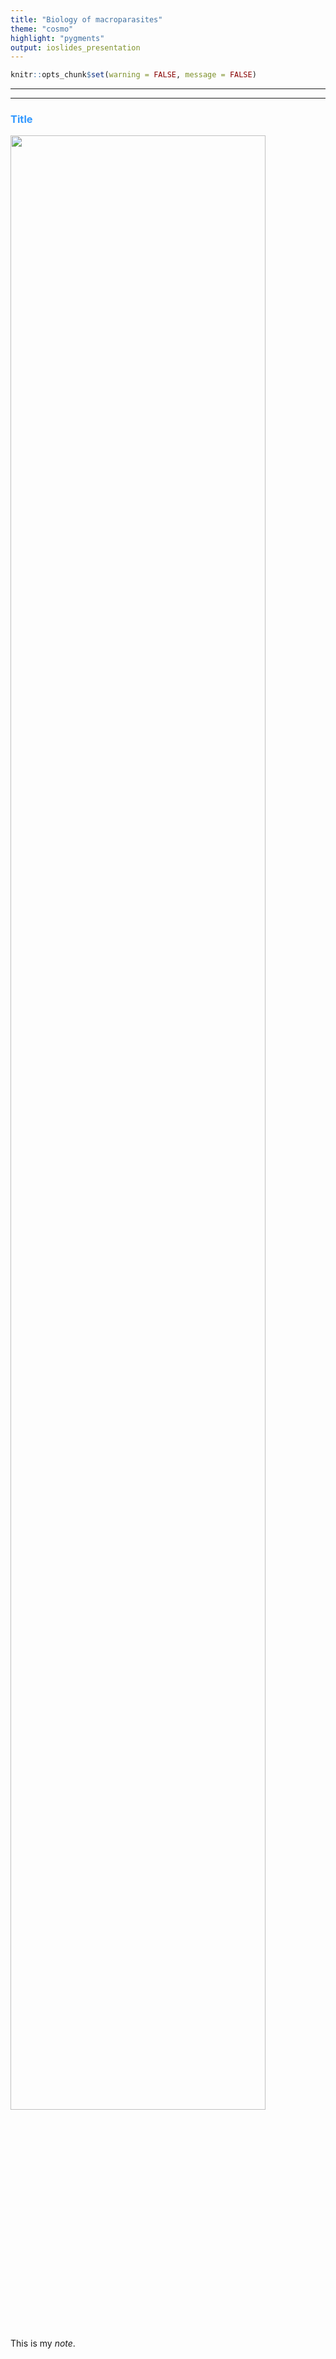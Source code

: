 ```yaml
---
title: "Biology of macroparasites"
theme: "cosmo"
highlight: "pygments"
output: ioslides_presentation
---
```


<style type="text/css">
.main-container {
  max-width: 800px;
  margin-left: auto;
  margin-right: auto;
}
h2 { 
 color: #3399ff;		
}
h3 { 
 color: #3399ff;		
}
</style>

```r
knitr::opts_chunk$set(warning = FALSE, message = FALSE) 
```
---


 
 
 <!-- parasite life cycle via env, macroparasite models, R0, effects of aggregation on host dynamics)  Week 4 from Park 2019 --> 
 



---

### Title


![](figs/parasites.jpg){width="90%"}




<div class="notes">
This is my *note*.

</div>




